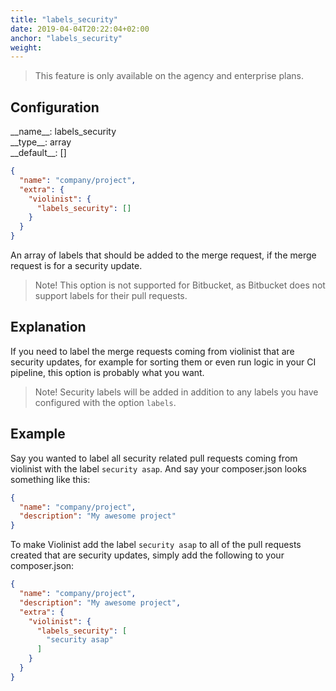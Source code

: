 ```yaml
---
title: "labels_security"
date: 2019-04-04T20:22:04+02:00
anchor: "labels_security"
weight:
---
```


> This feature is only available on the agency and enterprise plans.

## Configuration

<div class="config-wrapper"><div class="config">__name__: labels_security</div>
<div class="config">__type__: array</div>
<div class="config">__default__: []</div></div>

```json
{
  "name": "company/project",
  "extra": {
    "violinist": {
      "labels_security": []
    }
  }
}
```

An array of labels that should be added to the merge request, if the merge request is for a security update.

> Note! This option is not supported for Bitbucket, as Bitbucket does not support labels for their pull requests.

## Explanation

If you need to label the merge requests coming from violinist that are security updates, for example for sorting them or even run logic in your CI pipeline, this option is probably what you want.

> Note! Security labels will be added in addition to any labels you have configured with the option `labels`.

## Example

Say you wanted to label all security related pull requests coming from violinist with the label `security asap`. And say your composer.json looks something like this:

```json
{
  "name": "company/project",
  "description": "My awesome project"
}
```


To make Violinist add the label `security asap` to all of the pull requests created that are security updates, simply add the following to your composer.json:


```json
{
  "name": "company/project",
  "description": "My awesome project",
  "extra": {
    "violinist": {
      "labels_security": [
        "security asap"
      ]
    }
  }
}
```
